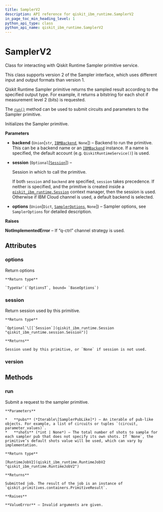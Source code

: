 ```yaml
---
title: SamplerV2
description: API reference for qiskit_ibm_runtime.SamplerV2
in_page_toc_min_heading_level: 1
python_api_type: class
python_api_name: qiskit_ibm_runtime.SamplerV2
---
```


# SamplerV2

<Class id="qiskit_ibm_runtime.SamplerV2" isDedicatedPage={true} github="https://github.com/Qiskit/qiskit-ibm-runtime/tree/stable/0.22/qiskit_ibm_runtime/sampler.py#L46-L136" signature="SamplerV2(backend=None, session=None, options=None)">
  Class for interacting with Qiskit Runtime Sampler primitive service.

  This class supports version 2 of the Sampler interface, which uses different input and output formats than version 1.

  Qiskit Runtime Sampler primitive returns the sampled result according to the specified output type. For example, it returns a bitstring for each shot if measurement level 2 (bits) is requested.

  The [`run()`](#qiskit_ibm_runtime.SamplerV2.run "qiskit_ibm_runtime.SamplerV2.run") method can be used to submit circuits and parameters to the Sampler primitive.

  Initializes the Sampler primitive.

  **Parameters**

  *   **backend** (`Union`\[`str`, [`IBMBackend`](qiskit_ibm_runtime.IBMBackend "qiskit_ibm_runtime.ibm_backend.IBMBackend"), `None`]) – Backend to run the primitive. This can be a backend name or an [`IBMBackend`](qiskit_ibm_runtime.IBMBackend "qiskit_ibm_runtime.IBMBackend") instance. If a name is specified, the default account (e.g. `QiskitRuntimeService()`) is used.

  *   **session** (`Optional`\[[`Session`](qiskit_ibm_runtime.Session "qiskit_ibm_runtime.session.Session")]) –

      Session in which to call the primitive.

      If both `session` and `backend` are specified, `session` takes precedence. If neither is specified, and the primitive is created inside a [`qiskit_ibm_runtime.Session`](qiskit_ibm_runtime.Session "qiskit_ibm_runtime.Session") context manager, then the session is used. Otherwise if IBM Cloud channel is used, a default backend is selected.

  *   **options** (`Union`\[`Dict`, [`SamplerOptions`](qiskit_ibm_runtime.options.SamplerOptions "qiskit_ibm_runtime.options.sampler_options.SamplerOptions"), `None`]) – Sampler options, see `SamplerOptions` for detailed description.

  **Raises**

  **NotImplementedError** – If “q-ctrl” channel strategy is used.

  ## Attributes

  ### options

  <Attribute id="qiskit_ibm_runtime.SamplerV2.options" attributeTypeHint="SamplerOptions">
    Return options

    **Return type**

    `TypeVar`(`OptionsT`, bound= `BaseOptions`)
  </Attribute>

  ### session

  <Attribute id="qiskit_ibm_runtime.SamplerV2.session">
    Return session used by this primitive.

    **Return type**

    `Optional`\[[`Session`](qiskit_ibm_runtime.Session "qiskit_ibm_runtime.session.Session")]

    **Returns**

    Session used by this primitive, or `None` if session is not used.
  </Attribute>

  ### version

  <Attribute id="qiskit_ibm_runtime.SamplerV2.version" attributeValue="2" />

  ## Methods

  ### run

  <Function id="qiskit_ibm_runtime.SamplerV2.run" github="https://github.com/Qiskit/qiskit-ibm-runtime/tree/stable/0.22/qiskit_ibm_runtime/sampler.py#L96-L123" signature="run(pubs, *, shots=None)">
    Submit a request to the sampler primitive.

    **Parameters**

    *   **pubs** (*Iterable\[SamplerPubLike]*) – An iterable of pub-like objects. For example, a list of circuits or tuples `(circuit, parameter_values)`.
    *   **shots** (*int | None*) – The total number of shots to sample for each sampler pub that does not specify its own shots. If `None`, the primitive’s default shots value will be used, which can vary by implementation.

    **Return type**

    [RuntimeJobV2](qiskit_ibm_runtime.RuntimeJobV2 "qiskit_ibm_runtime.RuntimeJobV2")

    **Returns**

    Submitted job. The result of the job is an instance of `qiskit.primitives.containers.PrimitiveResult`.

    **Raises**

    **ValueError** – Invalid arguments are given.
  </Function>
</Class>

